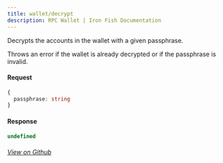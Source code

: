 ```yaml
---
title: wallet/decrypt
description: RPC Wallet | Iron Fish Documentation
---
```


Decrypts the accounts in the wallet with a given passphrase.

Throws an error if the wallet is already decrypted or if the passphrase is invalid.

#### Request

```ts
{
  passphrase: string
}
```

#### Response

```ts
undefined
```

###### [View on Github](https://github.com/iron-fish/ironfish/blob/master/ironfish/src/rpc/routes/wallet/decrypt.ts)
